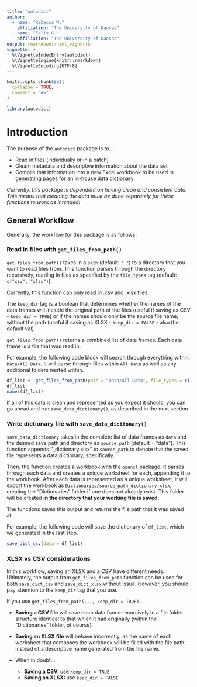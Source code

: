```yaml
---
title: "autodict"
author:
  - name: "Rebecca W."
    affiliation: "The University of Kansas"
  - name: "Felix G."
    affiliation: "The University of Kansas"
output: rmarkdown::html_vignette
vignette: >
  %\VignetteIndexEntry{autodict}
  %\VignetteEngine{knitr::rmarkdown}
  %\VignetteEncoding{UTF-8}
---
```


```r
knitr::opts_chunk$set(
  collapse = TRUE,
  comment = "#>"
)
```

```r
library(autodict)
```

# Introduction

The purpose of the `autodict` package is to...

- Read in files (individually or in a batch)
- Gleam metadata and descriptive information about the data set
- Compile that information into a new Excel workbook to be used in generating 
pages for an in-house data dictionary

*Currently, this package is dependent on having clean and consistent data. This*
*means that cleaning the data must be done separately for these functions to*
*work as intended!*

## General Workflow

Generally, the workflow for this package is as follows:

### Read in files with `get_files_from_path()`

`get_files_from_path()` takes in a `path` (default: `"."`) to a directory that 
you want to read files from. This function parses through the directory 
recursively, reading in files as specified by the `file_types` tag (default: 
`c("csv", "xlsx")`).

Currently, this function can only read in .csv and .xlsx files.

The `keep_dir` tag is a boolean that determines whether the names of the data
frames will include the original path of the files (useful if saving as CSV - 
`keep_dir = TRUE`) or if the names should only be the source file name, without
the path (useful if saving as XLSX - `keep_dir = FALSE` - also the default val).

`get_files_from_path()` returns a combined list of data frames. Each data frame
is a file that was read in.

For example, the following code block will search through everything within
`Data/All Data`. It will parse through files within `All Data` as well as any
additional folders nested within.

```r
df_list <- get_files_from_path(path = "Data/All Data", file_types = c("csv", "xlsx"), keep_dir = TRUE)
df_list
names(df_list)
```

If all of this data is clean and represented as you expect it should, you can 
go ahead and run `save_data_dictionary()`, as described in the next section.

### Write dictionary file with `save_data_dicitonary()`

`save_data_dictionary` takes in the complete list of data frames as `data` and
the desired save path and directory as `source_path` (default = "data"). This
function appends "_dictionary.xlsx" to `source_path` to denote that the saved
file represents a data dictionary, specifically.

Then, the function creates a workbook with the `openxl` package. It parses
through each data and creates a unique worksheet for each, appending it to the
workbook. After each data is represented as a unique worksheet, it will export
the workbook as `Dictionaries/source_path_dictionary.xlsx`, creating the
"Dictionaries" folder if one does not already exist. This folder will be created
**in the directory that your working file is saved.**

The functions saves this output and returns the file path that it was saved at.

For example, the following code will save the dictionary of `df_list`, which we
generated in the last step.

```r
save_dict_csv(data = df_list)
```

### XLSX vs CSV considerations

In this workflow, saving an XLSX and a CSV have different needs. Ultimately, the
output from `get_files_from_path` function can be used for both `save_dict_csv`
and `save_dict_xlsx` without issue. However, you should pay attention to the
`keep_dir` tag that you use.

If you use `get_files_from_path(..., keep_dir = TRUE)`...

- **Saving a CSV file** will save each data frame recursively in a file folder
structure identical to that which it had originally (within the "Dictionaries"
folder, of course).
- **Saving an XLSX file** will behave incorrectly, as the name of each worksheet
that composes the workbook will be filled with the file path, instead of a
descriptive name generated from the file name.

- When in doubt...
  - **Saving a CSV: ** use `keep_dir = TRUE`
  - **Saving an XLSX: ** use `keep_dir = FALSE`
